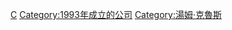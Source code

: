 {{NoteTA
|G1=IMF
|G2=Movie
|G3=Show
}}
[[Category:各发行公司电影|C]]
[[Category:1993年成立的公司|Category:1993年成立的公司]]
[[Category:湯姆·克魯斯|Category:湯姆·克魯斯]]